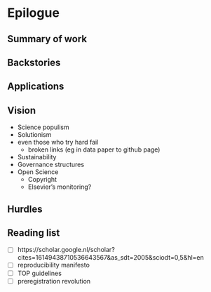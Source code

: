 # Epilogue

## Summary of work

## Backstories



## Applications

## Vision

* Science populism
* Solutionism
* even those who try hard fail
  * broken links (eg in data paper to github page)
* Sustainability
* Governance structures
* Open Science
  * Copyright
  * Elsevier's monitoring?

## Hurdles

## Reading list

- [ ] https://scholar.google.nl/scholar?cites=16149438710536643567&as_sdt=2005&sciodt=0,5&hl=en
- [ ] reproducibility manifesto
- [ ] TOP guidelines
- [ ] preregistration revolution